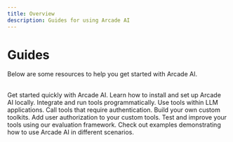 ```yaml
---
title: Overview
description: Guides for using Arcade AI
---
```


# Guides

Below are some resources to help you get started with Arcade AI.

<br />

<Cards columns={3}>
  <Card icon="rocket" title="Quick start" href="/guides/quickstart">
    Get started quickly with Arcade AI.
  </Card>
  <Card icon="terminal" title="Local Install" href="/guides/installation">
    Learn how to install and set up Arcade AI locally.
  </Card>
  <Card icon="code" title="Call a tool" href="/guides/toolcalling">
    Integrate and run tools programmatically.
  </Card>
  <Card icon="code" title="Call Tools with LLMs" href="/guides/llmtoolcalling">
    Use tools within LLM applications.
  </Card>
  <Card
    icon="people-group"
    title="Call tools with auth"
    href="/guides/authtoolcalling"
  >
    Call tools that require authentication.
  </Card>
  <Card icon="tool" title="Create a toolkit" href="/guides/customtools">
    Build your own custom toolkits.
  </Card>
  <Card
    icon="puzzle-piece"
    title="Add Auth to Tools"
    href="/guides/customauthtool"
  >
    Add user authorization to your custom tools.
  </Card>
  <Card icon="check-circle" title="Evaluate Tools" href="/guides/evaltools">
    Test and improve your tools using our evaluation framework.
  </Card>
  <Card
    icon="git"
    title="Examples"
    href="https://github.com/ArcadeAI/arcade-ai/tree/main/examples"
  >
    Check out examples demonstrating how to use Arcade AI in different
    scenarios.
  </Card>
</Cards>
